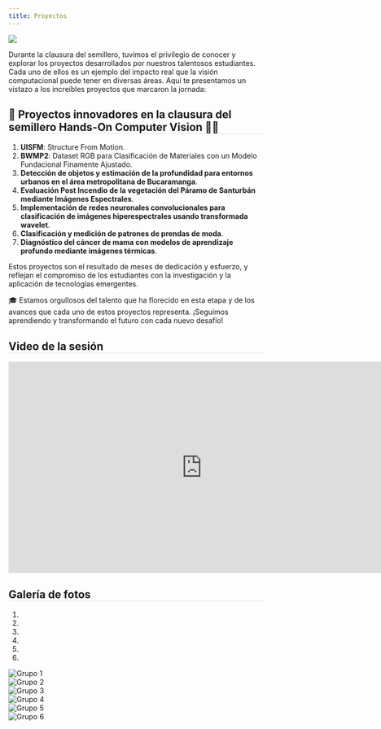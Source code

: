 ```yaml
---
title: Proyectos
---
```


<link rel="stylesheet" href="https://maxcdn.bootstrapcdn.com/bootstrap/4.5.2/css/bootstrap.min.css">
<script src="https://ajax.googleapis.com/ajax/libs/jquery/3.5.1/jquery.min.js"></script>
<script src="https://cdnjs.cloudflare.com/ajax/libs/popper.js/1.16.0/umd/popper.min.js"></script>
<script src="https://maxcdn.bootstrapcdn.com/bootstrap/4.5.2/js/bootstrap.min.js"></script>

<style>* {overflow: visible;}     h2{
        border-bottom: 1px solid #dee2e6 !important;
    }
    </style>

::: {layout="[45,75]"}

![](../images/sesiones/sesion1.jpg)

Durante la clausura del semillero, tuvimos el privilegio de conocer y explorar los proyectos desarrollados por nuestros talentosos estudiantes. Cada uno de ellos es un ejemplo del impacto real que la visión computacional puede tener en diversas áreas. Aquí te presentamos un vistazo a los increíbles proyectos que marcaron la jornada:
:::


:::{.callout-note}
## 🚀 Proyectos innovadores en la clausura del semillero Hands-On Computer Vision 🤖✨

1. **UISFM**: Structure From Motion.
2. **BWMP2**: Dataset RGB para Clasificación de Materiales con un Modelo Fundacional Finamente Ajustado.
3. **Detección de objetos y estimación de la profundidad para entornos urbanos en el área metropolitana de Bucaramanga**.
4. **Evaluación Post Incendio de la vegetación del Páramo de Santurbán mediante Imágenes Espectrales**.
5. **Implementación de redes neuronales convolucionales para clasificación de imágenes hiperespectrales usando transformada wavelet**.
6. **Clasificación y medición de patrones de prendas de moda**.
7. **Diagnóstico del cáncer de mama con modelos de aprendizaje profundo mediante imágenes térmicas**.

Estos proyectos son el resultado de meses de dedicación y esfuerzo, y reflejan el compromiso de los estudiantes con la investigación y la aplicación de tecnologías emergentes.

🎓 Estamos orgullosos del talento que ha florecido en esta etapa y de los avances que cada uno de estos proyectos representa. ¡Seguimos aprendiendo y transformando el futuro con cada nuevo desafío!
:::

::: {.callout-note}
## Video de la sesión

<iframe width="760" height="415" src="https://www.youtube.com/embed/YwFP_ABL6OY?si=RXE8Ys-sUQAuQVYZ" title="YouTube video player" frameborder="0" allow="accelerometer; autoplay; clipboard-write; encrypted-media; gyroscope; picture-in-picture; web-share" referrerpolicy="strict-origin-when-cross-origin" allowfullscreen></iframe>
:::

::: {.callout-note}
## Galería de fotos

```{=html}

<div id="projectCarousel" class="carousel slide" data-ride="carousel">
  <ol class="carousel-indicators">
    <li data-target="#projectCarousel" data-slide-to="0" class="active"></li>
    <li data-target="#projectCarousel" data-slide-to="1"></li>
    <li data-target="#projectCarousel" data-slide-to="2"></li>
    <li data-target="#projectCarousel" data-slide-to="3"></li>
    <li data-target="#projectCarousel" data-slide-to="4"></li>
    <li data-target="#projectCarousel" data-slide-to="5"></li>
  </ol>
  <div class="carousel-inner">
    <div class="carousel-item active">
      <img src="../images/sesion_proyectos/photos/Grupo_1.jpg" class="d-block w-100" alt="Grupo 1">
    </div>
    <div class="carousel-item">
      <img src="../images/sesion_proyectos/photos/Grupo2.jpg" class="d-block w-100" alt="Grupo 2">
    </div>
    <div class="carousel-item">
      <img src="../images/sesion_proyectos/photos/Grupo3.jpg" class="d-block w-100" alt="Grupo 3">
    </div>
    <div class="carousel-item">
      <img src="../images/sesion_proyectos/photos/Grupo4.jpg" class="d-block w-100" alt="Grupo 4">
    </div>
    <div class="carousel-item">
      <img src="../images/sesion_proyectos/photos/Grupo5.jpg" class="d-block w-100" alt="Grupo 5">
    </div>
    <div class="carousel-item">
      <img src="../images/sesion_proyectos/photos/Grupo6.jpg" class="d-block w-100" alt="Grupo 6">
    </div>
  </div>
  <!-- <a class="carousel-control-prev" href="#projectCarousel" role="button" data-slide="prev">
    <span class="carousel-control-prev-icon" aria-hidden="true"></span>
    <span class="sr-only"></span>
  </a>
  <a class="carousel-control-next" href="#projectCarousel" role="button" data-slide="next">
    <span class="carousel-control-next-icon" aria-hidden="true"></span>
    <span class="sr-only"></span>
  </a> -->
</div>
```
:::
